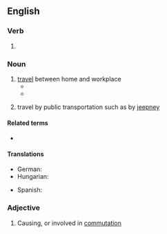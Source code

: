 ==English==

===Verb===
{{head|en|verb form}}

# {{present participle of|en|commute|nocat=1}}

===Noun===
{{wikipedia}}
{{en-noun|-|s}}

# [[travel]] between home and workplace
#* {{quote-text|en|year=2010|author=Richard Mabey|title=Weeds: The Story of Outlaw Plants|page=140|passage=The poet Geoffrey Grigson added an atmospheric 1950s gloss on these bizarre '''commutings''' [of seeds]: 'between Swindon and London you may see them often enough during the summer, the sunlight through the carriage window catching them as they float about in the thin smoke of cigarettes'.}}
#* {{quote-book|en|year=2012|author=Andrew Martin|title=Underground Overground: A passenger's history of the Tube|publisher=Profile Books, {{ISBN|978-1846684777}}|pages=12-13|text=It was cheaper to build both railways and suburbs to the south, and '''commuting''' - which Charles Pearson called 'oscillating' - began between the village of Greenwich and London Bridge. (The term ''''commuting'''' is from America, and did not become established in Britain until the 1940s).}}
# {{lb|en|Philippines}} travel by public transportation such as by [[jeepney]]

====Related terms====
* {{l|en|commuter}}

====Translations====
{{trans-top|travel between home and workplace}}
* German: {{t+|de|Pendeln|n}}
* Hungarian: {{t+|hu|ingázás}}
{{trans-mid}}
* Spanish: {{t+|es|conmutaje}}
{{trans-bottom}}

===Adjective===
{{en-adj|-}}

# Causing, or involved in [[commutation]]